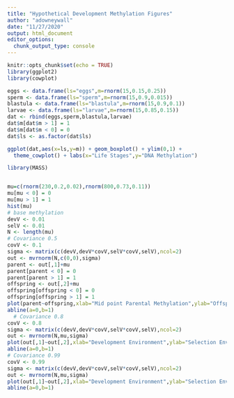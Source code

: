 ```yaml
---
title: "Hypothetical Development Methylation Figures"
author: "adowneywall"
date: "11/27/2020"
output: html_document
editor_options: 
  chunk_output_type: console
---
```


```r
knitr::opts_chunk$set(echo = TRUE)
library(ggplot2)
library(cowplot)
```


```r
eggs <- data.frame(ls="eggs",m=rnorm(15,0.15,0.25))
sperm <- data.frame(ls="sperm",m=rnorm(15,0.9,0.015))
blastula <- data.frame(ls="blastula",m=rnorm(15,0.9,0.1))
larvae <- data.frame(ls="larvae",m=rnorm(15,0.85,0.15))
dat <- rbind(eggs,sperm,blastula,larvae)
dat$m[dat$m > 1] = 1
dat$m[dat$m < 0] = 0
dat$ls <- as.factor(dat$ls)

ggplot(dat,aes(x=ls,y=m)) + geom_boxplot() + ylim(0,1) +
  theme_cowplot() + labs(x="Life Stages",y="DNA Methylation")


```


```r
library(MASS)


mu=c(rnorm(230,0.2,0.02),rnorm(800,0.73,0.11))
mu[mu < 0] = 0
mu[mu > 1] = 1
hist(mu)
# base methylation
devV <- 0.01
selV <- 0.01
N <- length(mu)
# Covariance 0.5
covV <- 0.1
sigma <- matrix(c(devV,devV*covV,selV*covV,selV),ncol=2)
out <- mvrnorm(N,c(0,0),sigma)
parent <- out[,1]+mu
parent[parent < 0] = 0
parent[parent > 1] = 1
offspring <- out[,2]+mu
offspring[offspring < 0] = 0
offspring[offspring > 1] = 1
plot(parent~offspring,xlab="Mid point Parental Methylation",ylab="Offspring Methylation",main="Transmission = 0.5")
abline(a=0,b=1)
  # Covariance 0.8
covV <- 0.8
sigma <- matrix(c(devV,devV*covV,selV*covV,selV),ncol=2)
out <- mvrnorm(N,mu,sigma)
plot(out[,1]~out[,2],xlab="Development Environment",ylab="Selection Environment",main="Predictability = 0.8")
abline(a=0,b=1)
# Covariance 0.99
covV <- 0.99
sigma <- matrix(c(devV,devV*covV,selV*covV,selV),ncol=2)
out <- mvrnorm(N,mu,sigma)
plot(out[,1]~out[,2],xlab="Development Environment",ylab="Selection Environment",main="Predictability = 0.99")
abline(a=0,b=1)
```


